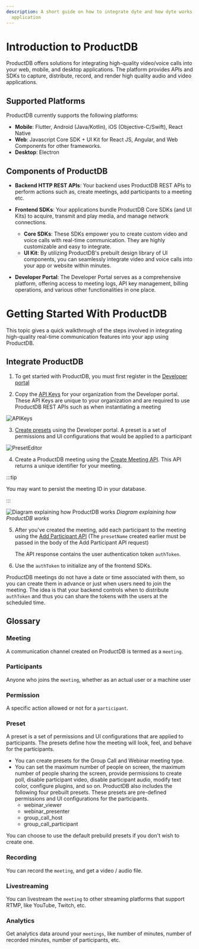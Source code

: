 ```yaml
---
description: A short guide on how to integrate dyte and how dyte works with your
  application
---
```


# Introduction to ProductDB

ProductDB offers solutions for integrating high-quality video/voice calls into your
web, mobile, and desktop applications. The platform provides APIs and SDKs to capture, distribute, record, and render high quality audio and video applications.

## Supported Platforms

ProductDB currently supports the following platforms:

- **Mobile**: Flutter, Android (Java/Kotlin), iOS (Objective-C/Swift), React Native
- **Web**: Javascript Core SDK + UI Kit for React JS, Angular, and Web Components for other frameworks.
- **Desktop**: Electron

## Components of ProductDB

- **Backend HTTP REST APIs**: Your backend uses ProductDB REST APIs to perform
  actions such as, create meetings, add participants to a meeting etc.
- **Frontend SDKs**: Your applications bundle ProductDB Core SDKs (and UI Kits) to
  acquire, transmit and play media, and manage network connections.

  - **Core SDKs**: These SDKs empower you to create custom video and voice calls with real-time communication. They are highly customizable and easy to integrate.
  - **UI Kit**: By utilizing ProductDB's prebuilt design library of UI components, you can seamlessly integrate video and voice calls into your app or website within minutes.

- **Developer Portal**: The Developer Portal serves as a comprehensive platform, offering access to meeting logs, API key management, billing operations, and various other functionalities in one place.

# Getting Started With ProductDB

This topic gives a quick
walkthrough of the steps involved in integrating high-quality real-time
communication features into your app using ProductDB.

## Integrate ProductDB

1. To get started with ProductDB, you must first register in the
   [Developer portal](https://dev.dyte.io)

2. Copy the [API Keys](https://dev.dyte.io/apikeys) for your organization from
   the Developer portal. These API Keys are unique to your organization and are
   required to use ProductDB REST APIs such as when instantiating a meeting

![APIKeys](/static/home/api-keys.png)

3. [Create presets](https://dev.dyte.io/roles-presets) using the Developer
   portal. A preset is a set of permissions and UI configurations that would be
   applied to a participant

![PresetEditor](/static/home/create-preset.png)

4. Create a ProductDB meeting using the
   [Create Meeting API](/api#/operations/create_meeting). This API returns a
   unique identifier for your meeting. <br/>

:::tip

You may want to persist the meeting ID in your database.

:::

![Diagram explaining how ProductDB works](/static/home/how-dyte-works-v2.png)
_Diagram explaining how ProductDB works_

5. After you've created the meeting, add each participant to the meeting using
   the [Add Participant API](/api#/operations/add_participant) (The `presetName`
   created earlier must be passed in the body of the Add Participant API
   request)

   The API response contains the user authentication token `authToken`.

6. Use the `authToken` to initialize any of the frontend SDKs.

ProductDB meetings do not have a date or time associated with them, so you can create
them in advance or just when users need to join the meeting. The idea is that
your backend controls when to distribute `authToken` and thus you can share the
tokens with the users at the scheduled time.

## Glossary

### Meeting

A communication channel created on ProductDB is termed as a `meeting`.

### Participants

Anyone who joins the `meeting`, whether as an actual user or a machine user

### Permission

A specific action allowed or not for a `participant`.

### Preset

A preset is a set of permissions and UI configurations that are applied to
participants. The presets define how the meeting will look, feel, and behave for
the participants.

- You can create presets for the Group Call and Webinar meeting type.
- You can set the maximum number of people on screen, the maximum number of
  people sharing the screen, provide permissions to create poll, disable
  participant video, disable participant audio, modify text color, configure
  plugins, and so on. ProductDB also includes the following four prebuilt presets.
  These presets are pre-defined permissions and UI configurations for the
  participants.
  - webinar_viewer
  - webinar_presenter
  - group_call_host
  - group_call_participant

You can choose to use the default prebuild presets if you don't wish to create
one.

### Recording

You can record the `meeting`, and get a video / audio file.

### Livestreaming

You can livestream the `meeting` to other streaming platforms that support RTMP,
like YouTube, Twitch, etc.

### Analytics

Get analytics data around your `meetings`, like number of minutes, number of
recorded minutes, number of participants, etc.
